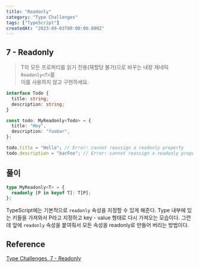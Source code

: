 ```yaml
---
title: "Readonly"
category: "Type Challenges"
tags: ["TypeScript"]
createdAt: "2023-09-03T00:00:00.000Z"
---
```


## **7 - Readonly**

> T의 모든 프로퍼티를 읽기 전용(재할당 불가)으로 바꾸는 내장 제네릭 `Readonly<T>`를  
> 이를 사용하지 않고 구현하세요.

```typescript
interface Todo {
  title: string;
  description: string;
}

const todo: MyReadonly<Todo> = {
  title: "Hey",
  description: "foobar",
};

todo.title = "Hello"; // Error: cannot reassign a readonly property
todo.description = "barFoo"; // Error: cannot reassign a readonly property
```

## **풀이**

```typescript
type MyReadonly<T> = {
  readonly [P in keyof T]: T[P];
};
```

TypeScript에는 기본적으로 `readonly` 속성을 지정할 수 있게 해준다.
Type 내부에 있는 키들을 가져와서 P라고 지정하고 key - value 형태로 다시 가져오는 모습이다.
그런데 앞에 `readonly` 속성을 붙여줘서 모든 속성을 readonly로 만들어 버리는 방법이다.

## Reference

[Type Challenges, 7 - Readonly](https://github.com/type-challenges/type-challenges/blob/main/questions/00007-easy-readonly/README.ko.md)

